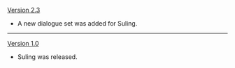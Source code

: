 {{Change History/Header}}
[[Version 2.3]]
* A new dialogue set was added for Suling.
----
[[Version 1.0]]
* Suling was released.